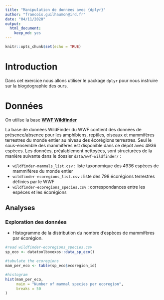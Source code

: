 ```yaml
---
title: "Manipulation de données avec {dplyr}"
author: "francois.guilhaumon@ird.fr"
date: "04/11/2020"
output:
  html_document:
    keep_md: yes
---
```


```r
knitr::opts_chunk$set(echo = TRUE)
```

# Introduction

Dans cet exercice nous allons utiliser le package `dplyr` pour nous instruire sur la biogéographie des ours.

# Données

On utilise la base [**WWF Wildfinder**](https://www.worldwildlife.org/pages/wildfinder-database)

La base de données WildFinder du WWF contient des données de présence/absence pour les amphibiens, reptiles, oiseaux et mammifères terrestres du monde entier au niveau des écorégions terrestres. Seul le sous-ensemble des mammifères est disponible dans ce dépôt avec 4936 espèces. Les données, préalablement nettoyées, sont structurées de la manière suivante dans le dossier `data/wwf-wildfinder/` :

  - `wildfinder-mammals_list.csv` : liste taxonomique des 4936 espèces de mammifères du monde entier
  - `wildfinder-ecoregions_list.csv` : liste des 798 écorégions terrestres définies par le WWF
  - `wildfinder-ecoregions_species.csv` : correspondances entre les espèces et les écorégions

## Analyses

### Exploration des données

- Histogramme de la distribution du nombre d'espèces de mammifères par écorégion.

```r

#read wildfinder-ecoregions_species.csv
sp_eco <- datatoolboxexos::data_sp_eco()

#tabulate the ecoregions
mam_per_eco <- table(sp_eco$ecoregion_id)

#histogram
hist(mam_per_eco,
     main = "Number of mammal species per ecoregion",
     breaks = 50
)

```
